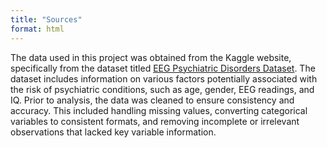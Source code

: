 ```yaml
---
title: "Sources"
format: html
---
```



The data used in this project was obtained from the Kaggle website, specifically from the dataset titled [EEG Psychiatric Disorders Dataset](https://www.kaggle.com/datasets/shashwatwork/eeg-psychiatric-disorders-dataset/data). The dataset includes information on various factors potentially associated with the risk of psychiatric conditions, such as age, gender, EEG readings, and IQ. Prior to analysis, the data was cleaned to ensure consistency and accuracy. This included handling missing values, converting categorical variables to consistent formats, and removing incomplete or irrelevant observations that lacked key variable information.
